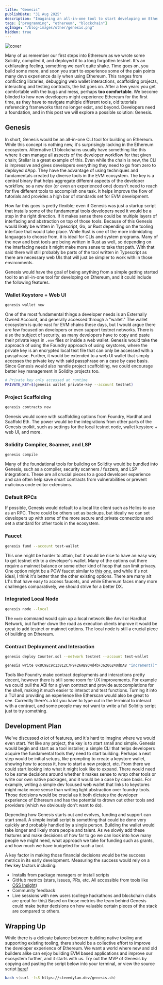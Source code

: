 ```yaml
---
title: "Genesis"
publishDate: "31 Aug 2025"
description: "Imagining an all-in-one tool to start developing on Ethereum"
tags: ["programming", "ethereum", "blockchain"]
ogImage: "/blog-images/other/genesis.png"
hidden: true
---
```


![cover](/blog-images/other/genesis.png)

Many of us remember our first steps into Ethereum as we wrote some Solidity, compiled it, and deployed it to a long forgotten testnet. It's an exhilarating feeling, something we can't quite shake. Time goes on, you build some more, and soon you start to experience some of the pain points many devs experience daily when using Ethereum. This ranges from conflicting libraries, debugging web wallet interactions, scaffolding projects, interacting and testing contracts, the list goes on. After a few years you get comfortable with the bugs and mess, perhaps **too comfortable**. We become blinded to how new developers might experience Ethereum for the first time, as they have to navigate multiple different tools, old tutorials referencing frameworks that no longer exist, and beyond. Developers need a foundation, and in this post we will explore a possible solution: Genesis.

## Genesis

In short, Genesis would be an all-in-one CLI tool for building on Ethereum. While this concept is nothing new, it's surprisingly lacking in the Ethereum ecosystem. Alternative L1 blockchains usually have something like this where it can manage all aspects of the developer workflow for that given chain; Stellar is a great example of this. Even while the chain is new, the CLI is impressive and gives developers everything they need to go from zero to deployed dApp. They have the advantage of using techniques and fundamentals created by diverse tools in the EVM ecosystem. The key is a central binary that helps aggregate different aspects of the developer workflow, so a new dev (or even an experienced one) doesn't need to reach for five different tools to accomplish one task. It helps improve the flow of tutorials and provides a high bar of standards set for EVM development.

How far this goes is pretty flexible; even if Genesis was just a startup script that installs some of the fundamental tools developers need it would be a step in the right direction. If it makes sense there could be multiple layers of interfacing and abstraction on top of those tools. Because of this Genesis would likely be written in Typescript, Go, or Rust depending on the tooling interface that would take place. While Rust is one of the more intimidating languages to choose from, it is ideal for CLIs and system programs. Many of the new and best tools are being written in Rust as well, so depending on the interfacing needs it might make more sense to take that path. With that said there will still probably be parts of the tool written in Typescript as there are necessary web UIs that will just be simpler to work with in those environments.

Genesis would have the goal of being anything from a simple getting started tool to an all-in-one tool for developing on Ethereum, and it could include the following features.

### Wallet Keystore + Web UI

```bash
genesis wallet new
```

One of the most fundamental things a developer needs is an Externally Owned Account, and generally accessed through a "wallet." The wallet ecosystem is quite vast for EVM chains these days, but I would argue there are few focused on developers or even support testnet networks. There is also the subject of security, as many developers have to copy and paste their private keys in `.env` files or inside a web wallet. Genesis would take the approach of using the Foundry approach of using keystores, where the private key is an encrypted local text file that can only be accessed with a passphrase. Further, it would be extended to a web UI wallet that simply accesses the private key with said passphrase on a case by case basis. Since Genesis would also handle project scaffolding, we could encourage better key management in Solidity projects too.

```bash
# Private key only accessed at runtime
PRIVATE_KEY=$(genesis wallet private-key --account testnet)
```

### Project Scaffolding

```bash
genesis contracts new
```

Genesis would come with scaffolding options from Foundry, Hardhat and Scaffold Eth. The power would be the integrations from other parts of the Genesis toolkit, such as settings for the local testnet node, wallet keystore + web UI, and more.

### Solidity Compiler, Scanner, and LSP

```bash
genesis compile
```

Many of the foundational tools for building on Solidity would be bundled into Genesis, such as a compiler, security scanners / fuzzers, and LSP integrations. These are all crucial pieces to a good developer experience and can often help save smart contracts from vulnerabilities or prevent malicious code editor extensions.

### Default RPCs

If possible, Genesis would default to a local lite client such as Helios to use as an RPC. There could be others set as backups, but ideally we can set developers up with some of the more secure and private connections and set a standard for other tools in the ecosystem.

### Faucet

```bash
genesis fund --account test-wallet
```

This one might be harder to attain, but it would be nice to have an easy way to get testnet eth to a developer's wallet. Many of the options out there require a mainnet balance or some other kind of hoop that can limit privacy. One option might be a POW faucet similar to [this one](https://sepolia-faucet.pk910.de), and while it's not ideal, I think it's better than the other existing options. There are many alt L1's that have easy to access faucets, and while Ethereum faces many more challenges comparatively, we should strive for a better DX.

### Integrated Local Node

```bash
genesis node --local
```

The `node` command would spin up a local network like Anvil or Hardhat Network, but further down the road as execution clients improve it would be great to add testnet or mainnet options. The local node is still a crucial piece of building on Ethereum.

### Contract Deployment and Interaction

```bash
genesis deploy Counter.sol --network testnet --account test-wallet

genesis write 0x8C9EC9c13812C7F9F26AB934d4bF36206240dDA8 "increment()" --account test-wallet
```

Tools like Foundry make contract deployments and interactions pretty decent, however there is still some room for UX improvements. For example we could pull the ABI for a given contract and provide autocompletions for the shell, making it much easier to interact and test functions. Turning it into a TUI and providing an experience like Etherscan would also be great to see. Currently there's a lot you have to type out in the terminal to interact with a contract, and some people may not want to write a full Solidity script just to try something.

## Development Plan

We've discussed _a lot_ of features, and it's hard to imagine where we would even start. Yet like any project, the key is to start small and simple. Genesis would begin and start as a tool installer; a simple CLI that helps developers acquire the fundamental tools they need to start building. Perhaps a next step would be initial setups, like prompting to create a keystore wallet, showing how to access it, how to start a new project, etc. From there we could start looking into what it might look like to expand. There would need to be some decisions around whether it makes sense to wrap other tools or write our own native packages, and it would be a case by case basis. For example, writing a simple dev focused web wallet that links to keystores might make more sense than writing light abstraction over foundry tools. Those decisions would be crucial as it both dictates the developer experience of Ethereum and has the potential to drown out other tools and providers (which we obviously don't want to do).

Depending how Genesis starts out and evolves, funding and support can start small. A simple install script is something that could be done very quickly and probably handled by a single person. Building the wallet would take longer and likely more people and talent. As we slowly add these features and make decisions of how far to go we can look into how many people we might need, what approach we take for funding such as grants, and how much we have budgeted for such a tool.

A key factor in making those financial decisions would be the success metrics in its early development. Measuring the success would rely on a few key factors including:
- Installs from package managers or install scripts
- GitHub metrics (stars, issues, PRs, etc. All accessible from tools like [OSS Insight](https://ossinsight.io))
- Community feedback
- Live sessions with new users (college hackathons and blockchain clubs are great for this)
Based on those metrics the team behind Genesis could make better decisions on how valuable certain pieces of the stack are compared to others.

## Wrapping Up

While there is a delicate balance between building native tooling and supporting existing tooling, there should be a collective effort to improve the developer experience of Ethereum. We want a world where new and old builders alike can enjoy building EVM based applications and improve our ecosystem further, and it starts with us. Try out the MVP of Genesis by copying and pasting the script below into your terminal, or view the source script [here](https://stevedylan.dev/genesis)!

```bash
bash <(curl -fsS https://stevedylan.dev/genesis.sh)
```
